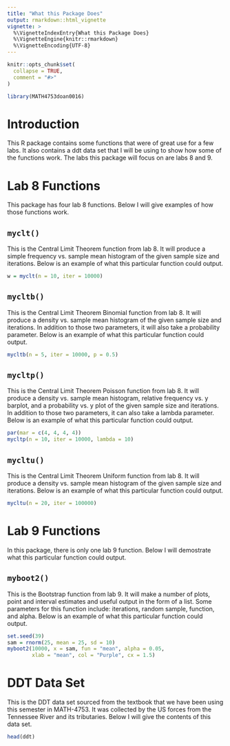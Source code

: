 ```yaml
---
title: "What this Package Does"
output: rmarkdown::html_vignette
vignette: >
  %\VignetteIndexEntry{What this Package Does}
  %\VignetteEngine{knitr::rmarkdown}
  %\VignetteEncoding{UTF-8}
---
```


```r
knitr::opts_chunk$set(
  collapse = TRUE,
  comment = "#>"
)
```

```r
library(MATH4753doan0016)
```


# Introduction
This R package contains some functions that were of great use for a few labs. It also contains a ddt data set that I will be using to show how some of the functions work. The labs this package will focus on are labs 8 and 9.


# Lab 8 Functions
This package has four lab 8 functions. Below I will give examples of how those functions work.

## `myclt()`
This is the Central Limit Theorem function from lab 8. It will produce a simple frequency vs. sample mean histogram of the given sample size and iterations. Below is an example of what this particular function could output.
```r
w = myclt(n = 10, iter = 10000)
```

## `mycltb()`
This is the Central Limit Theorem Binomial function from lab 8. It will produce a density vs. sample mean histogram of the given sample size and iterations. In addition to those two parameters, it will also take a probability parameter. Below is an example of what this particular function could output.
```r
mycltb(n = 5, iter = 10000, p = 0.5)
```

## `mycltp()`
This is the Central Limit Theorem Poisson function from lab 8. It will produce a density vs. sample mean histogram, relative frequency vs. y barplot, and a probability vs. y plot of the given sample size and iterations. In addition to those two parameters, it can also take a lambda parameter. Below is an example of what this particular function could output.
```r
par(mar = c(4, 4, 4, 4))
mycltp(n = 10, iter = 10000, lambda = 10)
```

## `mycltu()`
This is the Central Limit Theorem Uniform function from lab 8. It will produce a density vs. sample mean histogram of the given sample size and iterations. Below is an example of what this particular function could output.
```r
mycltu(n = 20, iter = 100000)
```


# Lab 9 Functions
In this package, there is only one lab 9 function. Below I will demostrate what this particular function could output.

## `myboot2()`
This is the Bootstrap function from lab 9. It will make a number of plots, point and interval estimates and useful output in the form of a list. Some parameters for this function include: iterations, random sample, function, and alpha. Below is an example of what this particular function could output.
```r
set.seed(39)
sam = rnorm(25, mean = 25, sd = 10)
myboot2(10000, x = sam, fun = "mean", alpha = 0.05, 
        xlab = "mean", col = "Purple", cx = 1.5)
```


# DDT Data Set
This is the DDT data set sourced from the textbook that we have been using this semester in MATH-4753. It was collected by the US forces from the Tennessee River and its tributaries. Below I will give the contents of this data set.
```r
head(ddt)
```






